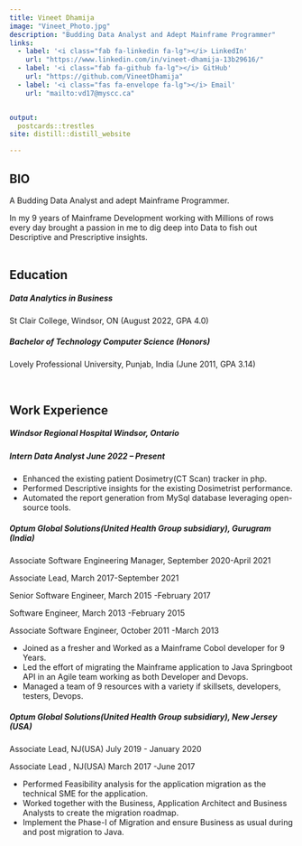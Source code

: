 ```yaml
---
title: Vineet Dhamija
image: "Vineet_Photo.jpg"
description: "Budding Data Analyst and Adept Mainframe Programmer"
links:
  - label: '<i class="fab fa-linkedin fa-lg"></i> LinkedIn'
    url: "https://www.linkedin.com/in/vineet-dhamija-13b29616/"
  - label: '<i class="fab fa-github fa-lg"></i> GitHub'
    url: "https://github.com/VineetDhamija"
  - label: '<i class="fas fa-envelope fa-lg"></i> Email'
    url: "mailto:vd17@myscc.ca"


output:
  postcards::trestles
site: distill::distill_website

---
```



## **BIO**  

A Budding Data Analyst and adept Mainframe Programmer. 


In my 9 years of Mainframe Development working with Millions of rows every day brought a passion in me to dig deep into Data to fish out Descriptive and Prescriptive insights.             
<br>

## **Education**  

##### **Data Analytics in Business**

####### St Clair College, Windsor, ON (August 2022, GPA 4.0)  			 

##### **Bachelor of Technology Computer Science (Honors)**

####### Lovely Professional University, Punjab, India (June 2011, GPA 3.14)  

      
<br>


## **Work Experience **  

##### **Windsor Regional Hospital 							      Windsor, Ontario **

##### Intern Data Analyst			 			             		  June 2022 – Present

- Enhanced the existing patient Dosimetry(CT Scan) tracker in php.
- Performed Descriptive insights for the existing Dosimetrist performance. 
- Automated the report generation from MySql database leveraging open-source tools.  
      
##### **Optum Global Solutions(United Health Group subsidiary), Gurugram (India)**	 

####### Associate Software Engineering Manager,         September 2020-April 2021
####### Associate Lead,                                 March 2017-September 2021
####### Senior Software Engineer,                                March 2015 -February 2017
####### Software Engineer,                               March 2013 -February 2015
####### Associate Software Engineer,                              October 2011 -March 2013  
- Joined as a fresher and Worked as a Mainframe Cobol developer for 9 Years.
- Led the effort of migrating the Mainframe application to Java Springboot API in an Agile team working as both Developer and Devops.
- Managed a team of 9 resources with a variety if skillsets, developers, testers, Devops.
      
##### **Optum Global Solutions(United Health Group subsidiary), New Jersey (USA)**	 
####### Associate Lead, NJ(USA)                                July 2019 - January 2020
####### Associate Lead , NJ(USA)                               March 2017 -June 2017
- Performed Feasibility analysis for the application migration as the technical SME for the application. 
- Worked together with the Business, Application Architect and Business Analysts to create the migration roadmap.
- Implement the Phase-I of Migration and ensure Business as usual during and post migration to Java. 